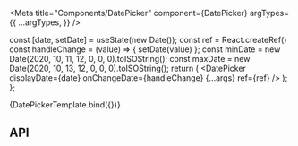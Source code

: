 
<Meta
  title="Components/DatePicker"
  component={DatePicker}
  argTypes={{
    ...argTypes,
  }}
/>

  const [date, setDate] = useState(new Date());
  const ref = React.createRef()
  const handleChange = (value) => {
    setDate(value)
  };
  const minDate = new Date(2020, 10, 11, 12, 0, 0, 0).toISOString();
  const maxDate = new Date(2020, 10, 13, 12, 0, 0, 0).toISOString();
  return (
      <DatePicker
      displayDate={date}
      onChangeDate={handleChange}
        {...args}
        ref={ref}
      />
  );
};

<Canvas>
  <Story name="Default" args={{}} height="400px">
    {DatePickerTemplate.bind({})}
  </Story>
</Canvas>

## API

<ArgsTable story="Default" />

